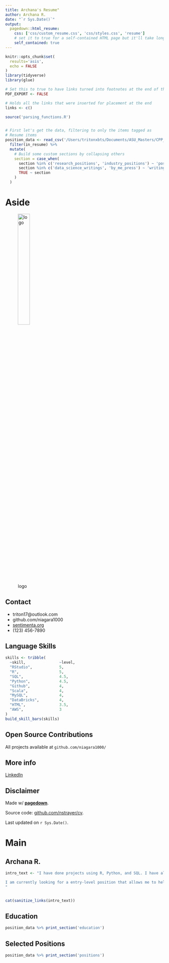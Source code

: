 ```yaml
---
title: Archana's Resume"
author: Archana R.
date: "`r Sys.Date()`"
output:
  pagedown::html_resume:
    css: ['css/custom_resume.css', 'css/styles.css', 'resume']
    # set it to true for a self-contained HTML page but it'll take longer to render
    self_contained: true
---
```



```r
knitr::opts_chunk$set(
  results='asis', 
  echo = FALSE
)
library(tidyverse)
library(glue)

# Set this to true to have links turned into footnotes at the end of the document
PDF_EXPORT <- FALSE

# Holds all the links that were inserted for placement at the end
links <- c()

source('parsing_functions.R')


# First let's get the data, filtering to only the items tagged as
# Resume items
position_data <- read_csv('/Users/tritonxbts/Documents/ASU_Masters/CPP_527_Fall_A/GitHub/cv2/CV/positionsUpdated.csv') %>% 
  filter(in_resume) %>% 
  mutate(
    # Build some custom sections by collapsing others
    section = case_when(
      section %in% c('research_positions', 'industry_positions') ~ 'positions', 
      section %in% c('data_science_writings', 'by_me_press') ~ 'writings',
      TRUE ~ section
    )
  ) 

```


Aside
================================================================================


![logo](/Users/tritonxbts/Documents/ASU_Masters/CPP_527_Fall_A/mochi-77c69d.jpg){width=30%}

Contact {#contact}
--------------------------------------------------------------------------------



- <i class="fa fa-envelope"></i> triton17@outlook.com
- <i class="fa fa-github"></i> github.com/niagara1000
- <i class="fa fa-link"></i> [sentimenta.org](http://sentimenta.org)
- <i class="fa fa-phone"></i> (123) 456-7890



Language Skills {#skills}
--------------------------------------------------------------------------------


```r
skills <- tribble(
  ~skill,               ~level,
  "RStudio",            5,
  "R",                  5,
  "SQL",                4.5,
  "Python",             4.5,
  "Github",             4,
  "Scala",              4,
  "MySQL",              4,
  "DataBricks",         4,
  "HTML",               3.5,
  "AWS",                3
)
build_skill_bars(skills)
```



Open Source Contributions {#open-source}
--------------------------------------------------------------------------------

All projects available at `github.com/niagara1000/`


More info {#more-info}
--------------------------------------------------------------------------------

[LinkedIn](https://www.linkedin.com/in/archana100)


Disclaimer {#disclaimer}
--------------------------------------------------------------------------------

Made w/ [**pagedown**](https://github.com/rstudio/pagedown). 

Source code: [github.com/nstrayer/cv](https://github.com/nstrayer/cv).

Last updated on `r Sys.Date()`.




Main
================================================================================

Archana R. {#title}
--------------------------------------------------------------------------------

```r
intro_text <- "I have done projects using R, Python, and SQL. I have also designed and created a [Github page](https://niagara1000.github.io/).

I am currently looking for a entry-level position that allows me to help people explore and understand their data using machine learning, data analysis, visualization, and more.
"


cat(sanitize_links(intro_text))
```



Education {data-icon=graduation-cap data-concise=true}
--------------------------------------------------------------------------------

```r
position_data %>% print_section('education')
```



Selected Positions {data-icon=suitcase}
--------------------------------------------------------------------------------

```r
position_data %>% print_section('positions')
```

